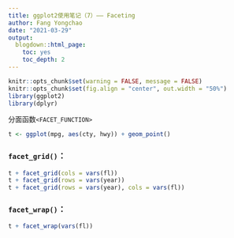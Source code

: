 ```yaml
---
title: ggplot2使用笔记（7）—— Faceting
author: Fang Yongchao
date: "2021-03-29"
output:
  blogdown::html_page:
    toc: yes
    toc_depth: 2
---
```


```r
knitr::opts_chunk$set(warning = FALSE, message = FALSE)
knitr::opts_chunk$set(fig.align = "center", out.width = "50%")
library(ggplot2)
library(dplyr)
```

分面函数`<FACET_FUNCTION>`

```r
t <- ggplot(mpg, aes(cty, hwy)) + geom_point()
```

### `facet_grid()`：
```r
t + facet_grid(cols = vars(fl))
t + facet_grid(rows = vars(year))
t + facet_grid(rows = vars(year), cols = vars(fl))
```

### `facet_wrap()`：
```r
t + facet_wrap(vars(fl))
```
